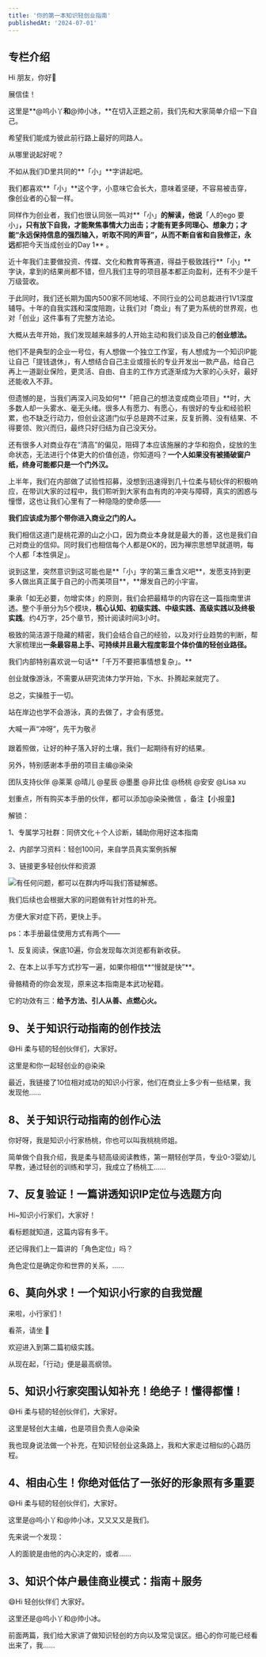 ```yaml
---
title: '你的第一本知识轻创业指南'
publishedAt: '2024-07-01'
---
```


## 专栏介绍

Hi 朋友，你好👬

展信佳！

这里是**@呜小丫**和**@帅小冰，**在切入正题之前，我们先和大家简单介绍一下自己。

希望我们能成为彼此前行路上最好的同路人。

从哪里说起好呢？

不如从我们ID里共同的**「小」**字讲起吧。

我们都喜欢**「小」**这个字，小意味它会长大，意味着坚硬，不容易被击穿，像创业者的心智一样。

同样作为创业者，我们也很认同张一鸣对**「小」**的解读，他说**「人的ego 要小」**，只有放下自我，才能聚焦事情大力出击；才能有更多同理心、想象力；才能“永远保持信息的强烈输入，听取不同的声音”，从而不断自省和自我修正，永远**都把今天当成创业的Day 1** 。

近十年我们主要做投资、传媒、文化和教育等赛道，得益于极致践行**「小」**字诀，拿到的结果尚都不错，但凡我们主导的项目基本都正向盈利，还有不少是千万级营收。

于此同时，我们还长期为国内500家不同地域、不同行业的公司总裁进行1V1深度辅导。十年的自我实践和深度陪跑，让我们对「商业」有了更为系统的世界观，也对「创业」这件事有了完整方法论。

大概从去年开始，我们发现越来越多的人开始主动和我们谈及自己的**创业想法。**

他们不是典型的企业一号位，有人想做一个独立工作室，有人想成为一个知识IP能让自己「提钱退休」，有人想结合自己主业或擅长的专业开发出一款产品，给自己再上一道副业保险，更灵活、自由、自主的工作方式逐渐成为大家的心头好，最好还能收入不菲。

但遗憾的是，当我们再深入问及如何**「把自己的想法变成商业项目」**时，大多数人却一头雾水、毫无头绪。很多人有愿力、有愿心，有很好的专业和经验积累，也不缺乏行动力，但创业这道门似乎总是跨不过来，反复折腾、没有结果、不得要领、败兴而归，最终只好归结为自己没天分。

还有很多人对商业存在“清高”的偏见，阻碍了本应该施展的才华和抱负，绽放的生命状态，无法进行个体更大的价值创造，你知道吗？**一个人如果没有被捅破窗户纸，终身可能都只是一个门外汉。**

上半年，我们在内部做了试验性招募，没想到迅速得到几十位柔与韧伙伴的积极响应，在带训大家的过程中，我们聆听到大家有血有肉的冲突与障碍，真实的困惑与憧憬，这也让我们心里有了一种隐隐的使命感——

**我们应该成为那个带你进入商业之门的人。**

我们相信这道门是桃花源的山之小口，因为商业本身就是最大的善，这也是我们自己对商业的信仰。同时我们也相信每个人都是OK的，因为禅宗思想早就道明，每个人都「本性俱足」。

说到这里，突然意识到这可能也是**「小」字的第三重含义吧**，发愿支持到更多人做出真正属于自己的小而美项目**，**爆发自己的小宇宙。

秉承「如无必要，勿增实体」的原则，我们会把最精华的内容在这一篇指南里讲透。整个手册分为5个模块，**核心认知、初级实践、中级实践、高级实践以及终极实践**。约4万字，25个章节，预计阅读时间3小时。

极致的简洁源于隐藏的精密，我们会结合自己的经验，以及对行业趋势的判断，帮大家梳理出**一条最容易上手、可持续并且最大程度彰显个体价值的轻创业路径。**

我们内部特别喜欢说一句话**「千万不要把事情想复杂」。**

创业就像游泳，不需要从研究流体力学开始，下水、扑腾起来就完了。

总之，实操胜于一切。

站在岸边也学不会游泳，真的去做了，才会有感觉。

大喊一声“冲呀”，先干为敬✌️

跟着照做，让好的种子落入好的土壤，我们一起期待有好的结果。

另外，特别感谢本手册的项目主编@染染

团队支持伙伴 @莱莱 @晴儿 @星辰 @墨墨 @非比佳 @杨桃 @安安 @Lisa xu

划重点，所有购买本手册的伙伴，都可以添加@染染微信 ，备注【小报童】

解锁：

1、专属学习社群：同侪文化＋个人诊断，辅助你用好这本指南

2、内部学习资料：轻创100问，来自学员真实案例拆解

3、链接更多轻创伙伴和资源

![](https://static.xiaobot.net/file/2023-08-17/272765/81653dfe261524a7d937e7e8b805ad2b.png)有任何问题，都可以在群内呼叫我们答疑解惑。

我们后续也会根据大家的问题做有针对性的补充。

方便大家对症下药，更快上手。

ps：本手册最佳使用方式有两个——

1、反复阅读，保底10遍，你会发现每次浏览都有新收获。

2、在本上以手写方式抄写一遍，如果你相信**“慢就是快”**。

骨骼精奇的你会发现，原来这本指南是本武功秘籍。

它的功效有三：**给予方法、引人从善、点燃心火。**

## 9、关于知识行动指南的创作技法
😄Hi 柔与韧的轻创伙伴们，大家好。

这里是和你一起轻创业的@染染

最近，我链接了10位相对成功的知识小行家，他们在商业上多少有一些结果，我发现他......

## 8、关于知识行动指南的创作心法
你好呀，我是知识小行家杨桃，你也可以叫我桃桃师姐。

简单做个自我介绍，我是柔与韧高级阅读教练，第一期轻创学员，专业0-3婴幼儿早教，通过轻创的训练和学习，我成立了杨桃工......

## 7、反复验证！一篇讲透知识IP定位与选题方向
Hi~知识小行家们，大家好！

看标题就知道，这篇内容有多干。

还记得我们上一篇讲的「角色定位」吗？

角色定位是确定你和世界的关系，......

## 6、莫向外求！一个知识小行家的自我觉醒
来啦，小行家们！

看茶，请坐 🍵

欢迎进入到第二篇初级实践。

从现在起，「行动」便是最高纲领。

## 5、知识小行家突围认知补充！绝绝子！懂得都懂！
😄Hi 柔与韧的轻创伙伴们，大家好。

这里是轻创大主编，也是项目负责人@染染

我也现身说法做一个补充，在知识轻创业这条路上，我和大家走过相似的心路历程。

## 4、相由心生！你绝对低估了一张好的形象照有多重要
😄Hi 柔与韧的轻创伙伴们，大家好。

这里是@呜小丫和@帅小冰，又又又又是我们。

先来说一个发现：

人的面貌是由他的内心决定的，或者......

## 3、知识个体户最佳商业模式：指南＋服务
😄Hi 轻创伙伴们 大家好。

这里还是@呜小丫和@帅小冰。

前面两篇，我们给大家讲了做知识轻创的方向以及常见误区。细心的你可能已经看出来了，我......
